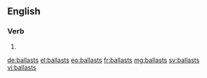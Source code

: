 ==English==

===Verb===
{{head|en}}

# {{en-third-person singular of|ballast}}

[[de:ballasts]]
[[el:ballasts]]
[[eo:ballasts]]
[[fr:ballasts]]
[[mg:ballasts]]
[[sv:ballasts]]
[[vi:ballasts]]
